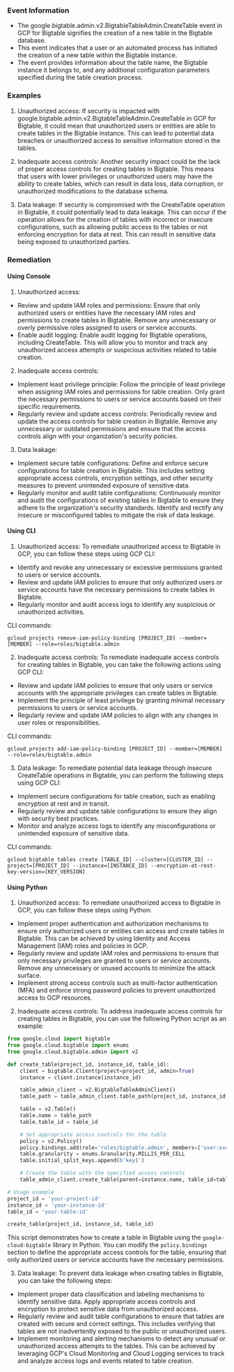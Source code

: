 
### Event Information

- The google.bigtable.admin.v2.BigtableTableAdmin.CreateTable event in GCP for Bigtable signifies the creation of a new table in the Bigtable database.
- This event indicates that a user or an automated process has initiated the creation of a new table within the Bigtable instance.
- The event provides information about the table name, the Bigtable instance it belongs to, and any additional configuration parameters specified during the table creation process.


### Examples

1. Unauthorized access: If security is impacted with google.bigtable.admin.v2.BigtableTableAdmin.CreateTable in GCP for Bigtable, it could mean that unauthorized users or entities are able to create tables in the Bigtable instance. This can lead to potential data breaches or unauthorized access to sensitive information stored in the tables.

2. Inadequate access controls: Another security impact could be the lack of proper access controls for creating tables in Bigtable. This means that users with lower privileges or unauthorized users may have the ability to create tables, which can result in data loss, data corruption, or unauthorized modifications to the database schema.

3. Data leakage: If security is compromised with the CreateTable operation in Bigtable, it could potentially lead to data leakage. This can occur if the operation allows for the creation of tables with incorrect or insecure configurations, such as allowing public access to the tables or not enforcing encryption for data at rest. This can result in sensitive data being exposed to unauthorized parties.

### Remediation

#### Using Console

1. Unauthorized access:
- Review and update IAM roles and permissions: Ensure that only authorized users or entities have the necessary IAM roles and permissions to create tables in Bigtable. Remove any unnecessary or overly permissive roles assigned to users or service accounts.
- Enable audit logging: Enable audit logging for Bigtable operations, including CreateTable. This will allow you to monitor and track any unauthorized access attempts or suspicious activities related to table creation.

2. Inadequate access controls:
- Implement least privilege principle: Follow the principle of least privilege when assigning IAM roles and permissions for table creation. Only grant the necessary permissions to users or service accounts based on their specific requirements.
- Regularly review and update access controls: Periodically review and update the access controls for table creation in Bigtable. Remove any unnecessary or outdated permissions and ensure that the access controls align with your organization's security policies.

3. Data leakage:
- Implement secure table configurations: Define and enforce secure configurations for table creation in Bigtable. This includes setting appropriate access controls, encryption settings, and other security measures to prevent unintended exposure of sensitive data.
- Regularly monitor and audit table configurations: Continuously monitor and audit the configurations of existing tables in Bigtable to ensure they adhere to the organization's security standards. Identify and rectify any insecure or misconfigured tables to mitigate the risk of data leakage.

#### Using CLI

1. Unauthorized access: To remediate unauthorized access to Bigtable in GCP, you can follow these steps using GCP CLI:

- Identify and revoke any unnecessary or excessive permissions granted to users or service accounts.
- Review and update IAM policies to ensure that only authorized users or service accounts have the necessary permissions to create tables in Bigtable.
- Regularly monitor and audit access logs to identify any suspicious or unauthorized activities.

CLI commands:
```
gcloud projects remove-iam-policy-binding [PROJECT_ID] --member=[MEMBER] --role=roles/bigtable.admin
```

2. Inadequate access controls: To remediate inadequate access controls for creating tables in Bigtable, you can take the following actions using GCP CLI:

- Review and update IAM policies to ensure that only users or service accounts with the appropriate privileges can create tables in Bigtable.
- Implement the principle of least privilege by granting minimal necessary permissions to users or service accounts.
- Regularly review and update IAM policies to align with any changes in user roles or responsibilities.

CLI commands:
```
gcloud projects add-iam-policy-binding [PROJECT_ID] --member=[MEMBER] --role=roles/bigtable.admin
```

3. Data leakage: To remediate potential data leakage through insecure CreateTable operations in Bigtable, you can perform the following steps using GCP CLI:

- Implement secure configurations for table creation, such as enabling encryption at rest and in transit.
- Regularly review and update table configurations to ensure they align with security best practices.
- Monitor and analyze access logs to identify any misconfigurations or unintended exposure of sensitive data.

CLI commands:
```
gcloud bigtable tables create [TABLE_ID] --cluster=[CLUSTER_ID] --project=[PROJECT_ID] --instance=[INSTANCE_ID] --encryption-at-rest-key-version=[KEY_VERSION]
```

#### Using Python

1. Unauthorized access:
To remediate unauthorized access to Bigtable in GCP, you can follow these steps using Python:

- Implement proper authentication and authorization mechanisms to ensure only authorized users or entities can access and create tables in Bigtable. This can be achieved by using Identity and Access Management (IAM) roles and policies in GCP.
- Regularly review and update IAM roles and permissions to ensure that only necessary privileges are granted to users or service accounts. Remove any unnecessary or unused accounts to minimize the attack surface.
- Implement strong access controls such as multi-factor authentication (MFA) and enforce strong password policies to prevent unauthorized access to GCP resources.

2. Inadequate access controls:
To address inadequate access controls for creating tables in Bigtable, you can use the following Python script as an example:

```python
from google.cloud import bigtable
from google.cloud.bigtable import enums
from google.cloud.bigtable.admin import v2

def create_table(project_id, instance_id, table_id):
    client = bigtable.Client(project=project_id, admin=True)
    instance = client.instance(instance_id)

    table_admin_client = v2.BigtableTableAdminClient()
    table_path = table_admin_client.table_path(project_id, instance_id, table_id)

    table = v2.Table()
    table.name = table_path
    table.table_id = table_id

    # Set appropriate access controls for the table
    policy = v2.Policy()
    policy.bindings.add(role='roles/bigtable.admin', members=['user:example@example.com'])
    table.granularity = enums.Granularity.MILLIS_PER_CELL
    table.initial_split_keys.append(b'key1')

    # Create the table with the specified access controls
    table_admin_client.create_table(parent=instance.name, table_id=table_id, table=table)

# Usage example
project_id = 'your-project-id'
instance_id = 'your-instance-id'
table_id = 'your-table-id'

create_table(project_id, instance_id, table_id)
```

This script demonstrates how to create a table in Bigtable using the `google-cloud-bigtable` library in Python. You can modify the `policy.bindings` section to define the appropriate access controls for the table, ensuring that only authorized users or service accounts have the necessary permissions.

3. Data leakage:
To prevent data leakage when creating tables in Bigtable, you can take the following steps:

- Implement proper data classification and labeling mechanisms to identify sensitive data. Apply appropriate access controls and encryption to protect sensitive data from unauthorized access.
- Regularly review and audit table configurations to ensure that tables are created with secure and correct settings. This includes verifying that tables are not inadvertently exposed to the public or unauthorized users.
- Implement monitoring and alerting mechanisms to detect any unusual or unauthorized access attempts to the tables. This can be achieved by leveraging GCP's Cloud Monitoring and Cloud Logging services to track and analyze access logs and events related to table creation.


